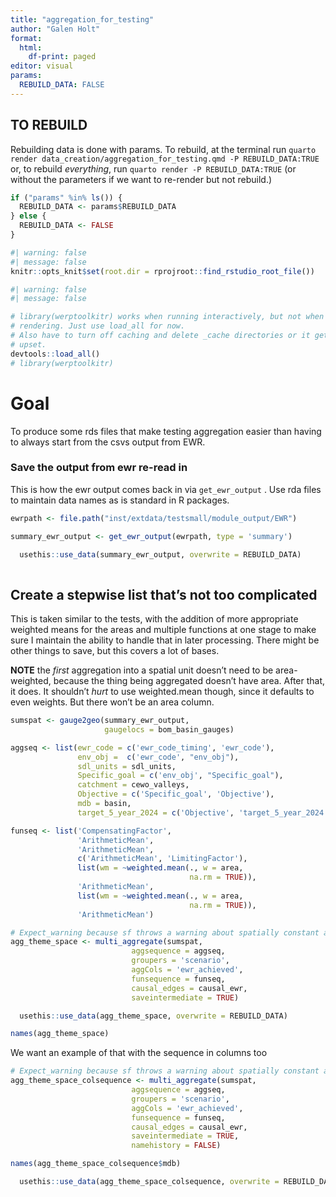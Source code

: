 ```yaml
---
title: "aggregation_for_testing"
author: "Galen Holt"
format:
  html:
    df-print: paged
editor: visual
params:
  REBUILD_DATA: FALSE
---
```


## TO REBUILD

Rebuilding data is done with params. To rebuild, at the terminal run `quarto render data_creation/aggregation_for_testing.qmd -P REBUILD_DATA:TRUE` or, to rebuild *everything*, run `quarto render -P REBUILD_DATA:TRUE` (or without the parameters if we want to re-render but not rebuild.)

```r
if ("params" %in% ls()) {
  REBUILD_DATA <- params$REBUILD_DATA
} else {
  REBUILD_DATA <- FALSE
}
```

```r
#| warning: false
#| message: false
knitr::opts_knit$set(root.dir = rprojroot::find_rstudio_root_file())

```

```r
#| warning: false
#| message: false

# library(werptoolkitr) works when running interactively, but not when quarto
# rendering. Just use load_all for now.
# Also have to turn off caching and delete _cache directories or it gets really
# upset.
devtools::load_all()
# library(werptoolkitr)
```

# Goal

To produce some rds files that make testing aggregation easier than having to always start from the csvs output from EWR.

### Save the output from ewr re-read in

This is how the ewr output comes back in via `get_ewr_output` . Use rda files to maintain data names as is standard in R packages.

```r
ewrpath <- file.path("inst/extdata/testsmall/module_output/EWR")

summary_ewr_output <- get_ewr_output(ewrpath, type = 'summary')

  usethis::use_data(summary_ewr_output, overwrite = REBUILD_DATA)
  
```

## Create a stepwise list that's not too complicated

This is taken similar to the tests, with the addition of more appropriate weighted means for the areas and multiple functions at one stage to make sure I maintain the ability to handle that in later processing. There might be other things to save, but this covers a lot of bases.

**NOTE** the *first* aggregation into a spatial unit doesn't need to be area-weighted, because the thing being aggregated doesn't have area. After that, it does. It shouldn't *hurt* to use weighted.mean though, since it defaults to even weights. But there won't be an area column.

```r
sumspat <- gauge2geo(summary_ewr_output,
                     gaugelocs = bom_basin_gauges)

aggseq <- list(ewr_code = c('ewr_code_timing', 'ewr_code'),
               env_obj =  c('ewr_code', "env_obj"),
               sdl_units = sdl_units,
               Specific_goal = c('env_obj', "Specific_goal"),
               catchment = cewo_valleys,
               Objective = c('Specific_goal', 'Objective'),
               mdb = basin,
               target_5_year_2024 = c('Objective', 'target_5_year_2024'))

funseq <- list('CompensatingFactor',
               'ArithmeticMean',
               'ArithmeticMean',
               c('ArithmeticMean', 'LimitingFactor'),
               list(wm = ~weighted.mean(., w = area, 
                                        na.rm = TRUE)),
               'ArithmeticMean',
               list(wm = ~weighted.mean(., w = area, 
                                        na.rm = TRUE)),
               'ArithmeticMean')

# Expect_warning because sf throws a warning about spatially constant attributes. and it gets thrown multiple times
agg_theme_space <- multi_aggregate(sumspat,
                           aggsequence = aggseq,
                           groupers = 'scenario',
                           aggCols = 'ewr_achieved',
                           funsequence = funseq,
                           causal_edges = causal_ewr,
                           saveintermediate = TRUE)
```

```r
  usethis::use_data(agg_theme_space, overwrite = REBUILD_DATA)
```

```r
names(agg_theme_space)
```

We want an example of that with the sequence in columns too

```r
# Expect_warning because sf throws a warning about spatially constant attributes. and it gets thrown multiple times
agg_theme_space_colsequence <- multi_aggregate(sumspat,
                           aggsequence = aggseq,
                           groupers = 'scenario',
                           aggCols = 'ewr_achieved',
                           funsequence = funseq,
                           causal_edges = causal_ewr,
                           saveintermediate = TRUE,
                           namehistory = FALSE)
```

```r
names(agg_theme_space_colsequence$mdb)
```

```r
  usethis::use_data(agg_theme_space_colsequence, overwrite = REBUILD_DATA)
```
